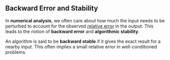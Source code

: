 ## Backward Error and Stability

In **numerical analysis**, we often care about how much the input needs to be perturbed to account for the observed [relative error](/concept/relative-error) in the output. This leads to the notion of **backward error** and **algorithmic stability**.

An algorithm is said to be **backward stable** if it gives the exact result for a nearby input. This often implies a small relative error in well-conditioned problems.
